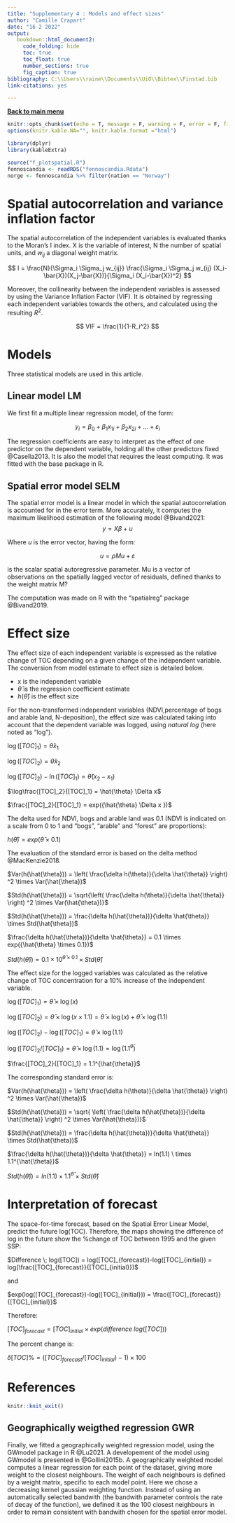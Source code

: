 ```yaml
---
title: "Supplementary 4 : Models and effect sizes"
author: "Camille Crapart"
date: "16 2 2022"
output: 
   bookdown::html_document2:
     code_folding: hide
     toc: true
     toc_float: true
     number_sections: true
     fig_caption: true
bibliography: C:\\Users\\raine\\Documents\\UiO\\Bibtex\\Finstad.bib
link-citations: yes

---
```


**[Back to main menu](https://camilmc.github.io/TOC_trend_1995/)**

```r
knitr::opts_chunk$set(echo = T, message = F, warning = F, error = F, fig.align = "center")
options(knitr.kable.NA="", knitr.kable.format ="html")
```

```r
library(dplyr)
library(kableExtra)

source("f_plotspatial.R")
fennoscandia <- readRDS("fennoscandia.Rdata")
norge <- fennoscandia %>% filter(nation == "Norway")
```

# Spatial autocorrelation and variance inflation factor

The spatial autocorrelation of the independent variables is evaluated thanks to the Moran's I index. X is the variable of interest, N the number of spatial units, and $w_{ij}$ a diagonal weight matrix.

$$
I = \frac{N}{\Sigma_i \Sigma_j w_{ij}} \frac{\Sigma_i \Sigma_j w_{ij} (X_i-\bar{X})(X_j-\bar{X})}{\Sigma_i (X_i-\bar{X})^2}
$$

Moreover, the collinearity between the independent variables is assessed by using the Variance Inflation Factor (VIF). It is obtained by regressing each independent variables towards the others, and calculated using the resulting $R^2$.  

$$
VIF = \frac{1}{1-R_i^2}
$$

# Models

Three statistical models are used in this article.

## Linear model LM

We first fit a multiple linear regression model, of the form:

$$
y_i = \beta_0 + \beta_1 x_{1i} + \beta_2 x_{2i} + ... + \varepsilon_i
$$

The regression coefficients are easy to interpret as the effect of one predictor on the dependent variable, holding all the other predictors fixed @Casella2013. It is also the model that requires the least computing. It was fitted with the base package in R. 

## Spatial error model SELM

The spatial error model is a linear model in which the spatial autocorrelation is accounted for in the error term. More accurately, it computes the maximum likelihood estimation of the following model @Bivand2021: 
$$y = X \beta + u$$

Where $u$ is the error vector, having the form:

$$u = \rho Mu +\varepsilon$$

\rho is the scalar spatial autoregressive parameter. Mu is a vector of observations on the spatially lagged vector of residuals, defined thanks to the weight matrix M?

The computation was made on R with the "spatialreg" package @Bivand2019. 


# Effect size {#effect-size}

The effect size of each independent variable is expressed as the relative change of TOC depending on a given change of the independent variable. The conversion from model estimate to effect size is detailed below.

* x is the independent variable
* $\hat{\theta}$ is the regression coefficient estimate
* $h(\hat{\theta})$ is the effect size


For the non-transformed independent variables (NDVI,percentage of bogs and arable land, N-deposition), the effect size was calculated taking into account that the dependent variable was logged, using *natural log* (here noted as "log"). 

$\log([TOC]_1) = \hat{\theta} x_1$

$\log([TOC]_2) = \hat{\theta} x_2$

$\log([TOC]_2) - \ln ([TOC]_1) = \hat{\theta}  (x_2 - x_1)$

$\log\frac{[TOC]_2}{[TOC]_1} = \hat{\theta} \Delta x$

$\frac{[TOC]_2}{[TOC]_1} = exp({\hat{\theta} \Delta x })$


 The delta used for NDVI, bogs and arable land was 0.1 (NDVI is indicated on a scale from 0 to 1 and "bogs", "arable" and "forest" are proportions): 

$h(\hat{\theta}) = exp({\hat{\theta} \times 0.1})$

The evaluation of the standard error is based on the delta method @MacKenzie2018.

$Var(h(\hat{\theta})) = \left( \frac{\delta h(\theta)}{\delta \hat{\theta}} \right) ^2 \times Var(\hat{\theta})$

$Std(h(\hat{\theta})) = \sqrt{\left( \frac{\delta h(\theta)}{\delta \hat{\theta}} \right) ^2 \times Var(\hat{\theta})}$

$Std(h(\hat{\theta})) = \frac{\delta h(\hat{\theta})}{\delta \hat{\theta}} \times Std(\hat{\theta})$

$\frac{\delta h(\hat{\theta})}{\delta \hat{\theta}} = 0.1 \times exp({\hat{\theta} \times 0.1})$

$Std(h(\hat{\theta})) = 0.1 \times 10^{\hat{\theta} \times 0.1} \times Std(\hat{\theta})$



The effect size for the logged variables was calculated as the relative change of TOC concentration for a 10% increase of the independent variable. 

$\log([TOC]_1) = \hat{\theta} \times \log(x)$

$\log([TOC]_2) = \hat{\theta} \times \log(x \times 1.1) = \hat{\theta} \times \log(x) + \hat{\theta} \times \log(1.1)$

$\log([TOC]_2) - \log([TOC]_1) = \hat{\theta} \times \log(1.1)$

$\log([TOC]_2/[TOC]_1) = \hat{\theta} \times \log(1.1) = \log(1.1^{\hat{\theta}})$

$\frac{[TOC]_2}{[TOC]_1} = 1.1^{\hat{\theta}}$

The corresponding standard error is: 

$Var(h(\hat{\theta})) = \left( \frac{\delta h(\theta)}{\delta \hat{\theta}} \right) ^2 \times Var(\hat{\theta})$

$Std(h(\hat{\theta})) = \sqrt{ \left( \frac{\delta h(\hat{\theta})}{\delta \hat{\theta}} \right) ^2 \times Var(\hat{\theta})}$

$Std(h(\hat{\theta})) = \frac{\delta h(\hat{\theta})}{\delta \hat{\theta}} \times Std(\hat{\theta})$

$\frac{\delta h(\hat{\theta})}{\delta \hat{\theta}} = ln(1.1) \ times 1.1^{\hat{\theta}}$

$Std(h(\hat{\theta})) = ln(1.1) \times 1.1^{\hat{\theta}} \times Std(\hat{\theta})$

# Interpretation of forecast

The space-for-time forecast, based on the Spatial Error Linear Model, predict the future log(TOC). Therefore, the maps showing the difference of log in the future show the %change of TOC between 1995 and the given SSP: 

$Difference \; log([TOC]) = log([TOC]_{forecast})-log([TOC]_{initial}) = log(\frac{[TOC]_{forecast}}{[TOC]_{initial}})$

and 
 
$exp(log([TOC]_{forecast})-log([TOC]_{initial})) = \frac{[TOC]_{forecast}}{[TOC]_{initial}}$

Therefore:

$[TOC]_{forecast} = [TOC]_{initial} \times exp(difference \; log([TOC]))$

The percent change is: 

$\delta[TOC]\% = ([TOC]_{forecast}/[TOC]_{initial}) -1) \times 100$

# References

```r
knitr::knit_exit()
```

## Geographically weigthed regression GWR

Finally, we fitted a geographically weighted regression model, using the GWmodel package in R @Lu2021. A developement of the model using GWmodel is presented in @Gollini2015b. A geographically weighted model computes a linear regression for each point of the dataset, giving more weight to the closest neighbours. The weight of each neighbours is defined by a weight matrix, specific to each model point. Here we chose a decreasing kernel gaussian weighting function. Instead of using an automatically selected bandwith (the bandwith parameter controls the rate of decay of the function), we defined it as the 100 closest neighbours in order to remain consistent with bandwith chosen for the spatial error model. 
